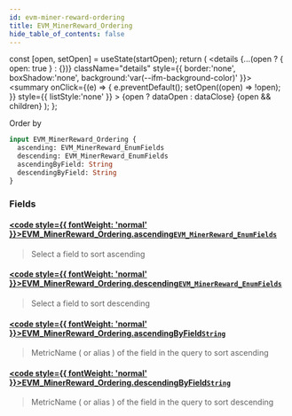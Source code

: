 ```yaml
---
id: evm-miner-reward-ordering
title: EVM_MinerReward_Ordering
hide_table_of_contents: false
---
```







  const [open, setOpen] = useState(startOpen);
  return (
    <details {...(open ? { open: true } : {})} className="details" style={{ border:'none', boxShadow:'none', background:'var(--ifm-background-color)' }}>
      <summary
        onClick={(e) => {
          e.preventDefault();
          setOpen((open) => !open);
        }}
        style={{ listStyle:'none' }}
      >
      {open ? dataOpen : dataClose}
      </summary>
      {open && children}
    </details>
  );
};








Order by


```graphql
input EVM_MinerReward_Ordering {
  ascending: EVM_MinerReward_EnumFields
  descending: EVM_MinerReward_EnumFields
  ascendingByField: String
  descendingByField: String
}
```




### Fields

#### [<code style={{ fontWeight: 'normal' }}>EVM_MinerReward_Ordering.<b>ascending</b></code>](#)<Bullet />[`EVM_MinerReward_EnumFields`](/docs/graphql-reference/enums/evm-miner-reward-enum-fields) <Badge class="badge badge--secondary" text="enum"/> 
> 
> 
> Select a field to sort ascending
> 

#### [<code style={{ fontWeight: 'normal' }}>EVM_MinerReward_Ordering.<b>descending</b></code>](#)<Bullet />[`EVM_MinerReward_EnumFields`](/docs/graphql-reference/enums/evm-miner-reward-enum-fields) <Badge class="badge badge--secondary" text="enum"/> 
> 
> 
> Select a field to sort descending
> 

#### [<code style={{ fontWeight: 'normal' }}>EVM_MinerReward_Ordering.<b>ascendingByField</b></code>](#)<Bullet />[`String`](/docs/graphql-reference/scalars/string) <Badge class="badge badge--secondary" text="scalar"/> 
> 
> 
> MetricName ( or alias ) of the field in the query to sort ascending
> 

#### [<code style={{ fontWeight: 'normal' }}>EVM_MinerReward_Ordering.<b>descendingByField</b></code>](#)<Bullet />[`String`](/docs/graphql-reference/scalars/string) <Badge class="badge badge--secondary" text="scalar"/> 
> 
> 
> MetricName ( or alias ) of the field in the query to sort descending
> 



